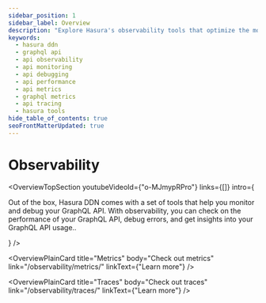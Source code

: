 ```yaml
---
sidebar_position: 1
sidebar_label: Overview
description: "Explore Hasura's observability tools that optimize the monitoring and debugging of your GraphQL API. Learn about performance check, error debugging, and gaining insights into the use of your GraphQL API for increased productivity and efficiency."
keywords:
  - hasura ddn
  - graphql api
  - api observability
  - api monitoring
  - api debugging
  - api performance
  - api metrics
  - graphql metrics
  - api tracing
  - hasura tools
hide_table_of_contents: true
seoFrontMatterUpdated: true
---
```



# Observability

<OverviewTopSection
  youtubeVideoId={"o-MJmypRPro"}
  links={[]}
  intro={
    <div>
      <p>
        Out of the box, Hasura DDN comes with a set of tools that help you monitor and debug your GraphQL API. With
        observability, you can check on the performance of your GraphQL API, debug errors, and get insights into your
        GraphQL API usage..
      </p>
    </div>
  }
/>

<div className="overview-gallery card-wrapper">

  <OverviewPlainCard
    title="Metrics"
    body="Check out metrics"
    link="/observability/metrics/"
    linkText={"Learn more"}
  />

  <OverviewPlainCard
    title="Traces"
    body="Check out traces"
    link="/observability/traces/"
    linkText={"Learn more"}
  />
</div>



